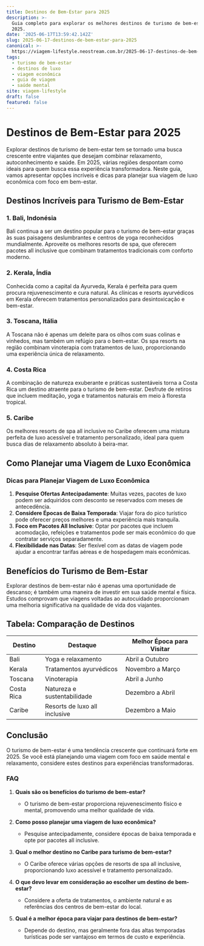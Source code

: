 ```yaml
---
title: Destinos de Bem-Estar para 2025
description: >-
  Guia completo para explorar os melhores destinos de turismo de bem-estar em
  2025.
date: '2025-06-17T13:59:42.142Z'
slug: 2025-06-17-destinos-de-bem-estar-para-2025
canonical: >-
  https://viagem-lifestyle.neostream.com.br/2025-06-17-destinos-de-bem-estar-para-2025
tags:
  - turismo de bem-estar
  - destinos de luxo
  - viagem econômica
  - guia de viagem
  - saúde mental
site: viagem-lifestyle
draft: false
featured: false
---
```


# Destinos de Bem-Estar para 2025

Explorar destinos de turismo de bem-estar tem se tornado uma busca crescente entre viajantes que desejam combinar relaxamento, autoconhecimento e saúde. Em 2025, várias regiões despontam como ideais para quem busca essa experiência transformadora. Neste guia, vamos apresentar opções incríveis e dicas para planejar sua viagem de luxo econômica com foco em bem-estar.

## Destinos Incríveis para Turismo de Bem-Estar

### 1. Bali, Indonésia
Bali continua a ser um destino popular para o turismo de bem-estar graças às suas paisagens deslumbrantes e centros de yoga reconhecidos mundialmente. Aproveite os melhores resorts de spa, que oferecem pacotes all inclusive que combinam tratamentos tradicionais com conforto moderno.

### 2. Kerala, Índia
Conhecida como a capital da Ayurveda, Kerala é perfeita para quem procura rejuvenescimento e cura natural. As clínicas e resorts ayurvédicos em Kerala oferecem tratamentos personalizados para desintoxicação e bem-estar.

### 3. Toscana, Itália
A Toscana não é apenas um deleite para os olhos com suas colinas e vinhedos, mas também um refúgio para o bem-estar. Os spa resorts na região combinam vinoterapia com tratamentos de luxo, proporcionando uma experiência única de relaxamento.

### 4. Costa Rica
A combinação de natureza exuberante e práticas sustentáveis torna a Costa Rica um destino atraente para o turismo de bem-estar. Desfrute de retiros que incluem meditação, yoga e tratamentos naturais em meio à floresta tropical.

### 5. Caribe
Os melhores resorts de spa all inclusive no Caribe oferecem uma mistura perfeita de luxo acessível e tratamento personalizado, ideal para quem busca dias de relaxamento absoluto à beira-mar.

## Como Planejar uma Viagem de Luxo Econômica

### Dicas para Planejar Viagem de Luxo Econômica

1. **Pesquise Ofertas Antecipadamente**: Muitas vezes, pacotes de luxo podem ser adquiridos com desconto se reservados com meses de antecedência.
2. **Considere Épocas de Baixa Temporada**: Viajar fora do pico turístico pode oferecer preços melhores e uma experiência mais tranquila.
3. **Foco em Pacotes All Inclusive**: Optar por pacotes que incluem acomodação, refeições e tratamentos pode ser mais econômico do que contratar serviços separadamente.
4. **Flexibilidade nas Datas**: Ser flexível com as datas de viagem pode ajudar a encontrar tarifas aéreas e de hospedagem mais econômicas.

## Benefícios do Turismo de Bem-Estar

Explorar destinos de bem-estar não é apenas uma oportunidade de descanso; é também uma maneira de investir em sua saúde mental e física. Estudos comprovam que viagens voltadas ao autocuidado proporcionam uma melhoria significativa na qualidade de vida dos viajantes. 

## Tabela: Comparação de Destinos

| Destino      | Destaque                            | Melhor Época para Visitar |
|--------------|-------------------------------------|---------------------------|
| Bali         | Yoga e relaxamento                  | Abril a Outubro           |
| Kerala       | Tratamentos ayurvédicos             | Novembro a Março          |
| Toscana      | Vinoterapia                         | Abril a Junho             |
| Costa Rica   | Natureza e sustentabilidade         | Dezembro a Abril          |
| Caribe       | Resorts de luxo all inclusive       | Dezembro a Maio           |

## Conclusão

O turismo de bem-estar é uma tendência crescente que continuará forte em 2025. Se você está planejando uma viagem com foco em saúde mental e relaxamento, considere estes destinos para experiências transformadoras.

### FAQ

1. **Quais são os benefícios do turismo de bem-estar?**
   - O turismo de bem-estar proporciona rejuvenescimento físico e mental, promovendo uma melhor qualidade de vida.

2. **Como posso planejar uma viagem de luxo econômica?**
   - Pesquise antecipadamente, considere épocas de baixa temporada e opte por pacotes all inclusive.

3. **Qual o melhor destino no Caribe para turismo de bem-estar?**
   - O Caribe oferece várias opções de resorts de spa all inclusive, proporcionando luxo acessível e tratamento personalizado.

4. **O que devo levar em consideração ao escolher um destino de bem-estar?**
   - Considere a oferta de tratamentos, o ambiente natural e as referências dos centros de bem-estar do local.

5. **Qual é a melhor época para viajar para destinos de bem-estar?**
   - Depende do destino, mas geralmente fora das altas temporadas turísticas pode ser vantajoso em termos de custo e experiência.
